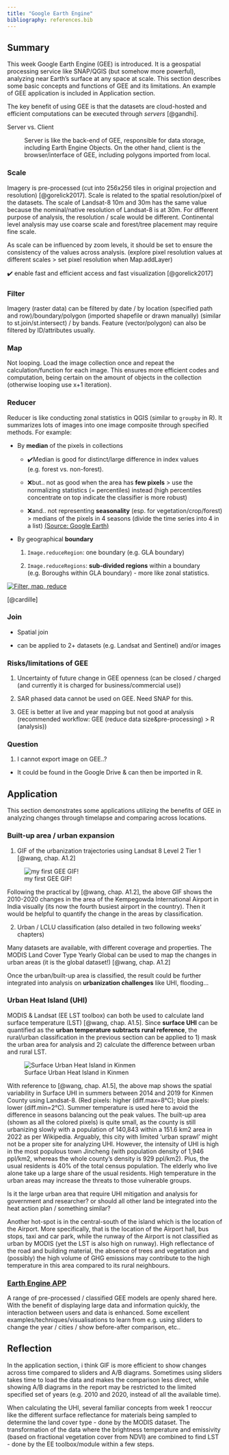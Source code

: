 ```yaml
---
title: "Google Earth Engine"
bibliography: references.bib
---
```


## Summary

This week Google Earth Engine (GEE) is introduced. It is a geospatial processing service like SNAP/QGIS (but somehow more powerful), analyzing near Earth's surface at any space at scale. This section describes some basic concepts and functions of GEE and its limitations. An example of GEE application is included in Application section.

The key benefit of using GEE is that the datasets are cloud-hosted and efficient computations can be executed through *servers* [@gandhi].

Server vs. Client 

:   Server is like the back-end of GEE, responsible for data storage, including Earth Engine Objects. On the other hand, client is the browser/interface of GEE, including polygons imported from local.

### Scale

Imagery is pre-processed (cut into 256x256 tiles in original projection and resolution) [@gorelick2017]. Scale is related to the spatial resolution/pixel of the datasets. The scale of Landsat-8 10m and 30m has the same value because the nominal/native resolution of Landsat-8 is at 30m. For different purpose of analysis, the resolution / scale would be different. Continental level analysis may use coarse scale and forest/tree placement may require fine scale.

::: {.callout-important appearance="simple"}
As scale can be influenced by zoom levels, it should be set to ensure the consistency of the values across analysis. (explore pixel resolution values at different scales \> set pixel resolution when Map.addLayer)

✔️ enable fast and efficient access and fast visualization [@gorelick2017]
:::

### Filter

Imagery (raster data) can be filtered by date / by location (specified path and row)/boundary/polygon (imported shapefile or drawn manually) (similar to st.join/st.intersect) / by bands. Feature (vector/polygon) can also be filtered by ID/attributes usually.

### Map

Not looping. Load the image collection once and repeat the calculation/function for each image. This ensures more efficient codes and computation, being certain on the amount of objects in the collection (otherwise looping use x+1 iteration).

### Reducer

Reducer is like conducting zonal statistics in QGIS (similar to `groupby` in R). It summarizes lots of images into one image composite through specified methods. For example:

-   By **median** of the pixels in collections

    -   ✔️Median is good for distinct/large difference in index values (e.g. forest vs. non-forest).

    -   ❌but.. not as good when the area has **few pixels** \> use the normalizing statistics (= percentiles) instead (high percentiles concentrate on top indicate the classifier is more robust)

    -   ❌and.. not representing **seasonality** (esp. for vegetation/crop/forest) \> medians of the pixels in 4 seasons (divide the time series into 4 in a list) [(Source: Google Earth)](https://youtu.be/WvaBZbph_cU?t=1638)

-   By geographical **boundary**

    1.  `Image.reduceRegion`: one boundary (e.g. GLA boundary)

    2.  `Image.reduceRegions`: **sub-divided regions** within a boundary (e.g. Boroughs within GLA boundary) - more like zonal statistics.

[![Filter, map, reduce](image/filter_map_reduce.png)](https://docs.google.com/document/d/11oo1TuvXyEvReoYLDeTcoh16rEN90I8Bf5qp0KxVu7U/edit)

[@cardille]

### Join

-   Spatial join

-   can be applied to 2+ datasets (e.g. Landsat and Sentinel) and/or images

### Risks/limitations of GEE

1.  Uncertainty of future change in GEE openness (can be closed / charged (and currently it is charged for business/commercial use))

2.  SAR phased data cannot be used on GEE. Need SNAP for this.

3.  GEE is better at live and year mapping but not good at analysis (recommended workflow: GEE (reduce data size&pre-processing) \> R (analysis))

### Question

1.  I cannot export image on GEE..?

-   It could be found in the Google Drive & can then be imported in R.

## Application

This section demonstrates some applications utilizing the benefits of GEE in analyzing changes through timelapse and comparing across locations.

### Built-up area / urban expansion

1.  GIF of the urbanization trajectories using Landsat 8 Level 2 Tier 1 [@wang, chap. A1.2]

![my first GEE GIF!](image/firstgif.gif)

Following the practical by [@wang, chap. A1.2], the above GIF shows the 2010-2020 changes in the area of the Kempegowda International Airport in India visually (its now the fourth busiest airport in the country). Then it would be helpful to quantify the change in the areas by classification.

2.  Urban / LCLU classification (also detailed in two following weeks' chapters)

Many datasets are available, with different coverage and properties. The MODIS Land Cover Type Yearly Global can be used to map the changes in urban areas (it is the global dataset!) [@wang, chap. A1.2]

Once the urban/built-up area is classified, the result could be further integrated into analysis on **urbanization challenges** like UHI, flooding...

### Urban Heat Island (UHI)

MODIS & Landsat (EE LST toolbox) can both be used to calculate land surface temperature (LST) [@wang, chap. A1.5]. Since **surface UHI** can be quantified as the **urban temperature subtracts rural reference**, the rural/urban classification in the previous section can be applied to 1) mask the urban area for analysis and 2) calculate the difference between urban and rural LST.

![Surface Urban Heat Island in Kinmen](image/suhi_km.png)

With reference to [@wang, chap. A1.5], the above map shows the spatial variability in Surface UHI in summers between 2014 and 2019 for Kinmen County using Landsat-8. (Red pixels: higher (diff.max=8°C); blue pixels: lower (diff.min=2°C). Summer temperature is used here to avoid the difference in seasons balancing out the peak values. The built-up area (shown as all the colored pixels) is quite small, as the county is still urbanizing slowly with a population of 140,843 within a 151.6 km2 area in 2022 as per Wikipedia. Arguably, this city with limited 'urban sprawl' might not be a proper site for analyzing UHI. However, the intensity of UHI is high in the most populous town Jincheng (with population density of 1,946 ppl/km2, whereas the whole county's density is 929 ppl/km2). Plus, the usual residents is 40% of the total census population. The elderly who live alone take up a large share of the usual residents. High temperature in the urban areas may increase the threats to those vulnerable groups.

::: {.callout-tip appearance="simple"}
Is it the large urban area that require UHI mitigation and analysis for government and researcher? or should all other land be integrated into the heat action plan / something similar?
:::

Another hot-spot is in the central-south of the island which is the location of the Airport. More specifically, that is the location of the Airport hall, bus stops, taxi and car park, while the runway of the Airport is not classified as urban by MODIS (yet the LST is also high on runway). High reflectance of the road and building material, the absence of trees and vegetation and (possibly) the high volume of GHG emissions may contribute to the high temperature in this area compared to its rural neighbours.

### [Earth Engine APP](https://github.com/philippgaertner/awesome-earth-engine-apps)

A range of pre-processed / classified GEE models are openly shared here. With the benefit of displaying large data and information quickly, the interaction between users and data is enhanced. Some excellent examples/techniques/visualisations to learn from e.g. using sliders to change the year / cities / show before-after comparison, etc..

## Reflection

In the application section, i think GIF is more efficient to show changes across time compared to sliders and A/B diagrams. Sometimes using sliders takes time to load the data and makes the comparison less direct, while showing A/B diagrams in the report may be restricted to the limited specified set of years (e.g. 2010 and 2020, instead of all the available time).

When calculating the UHI, several familiar concepts from week 1 reoccur like the different surface reflectance for materials being sampled to determine the land cover type - done by the MODIS dataset. The transformation of the data where the brightness temperature and emissivity (based on fractional vegetation cover from NDVI) are combined to find LST - done by the EE toolbox/module within a few steps.

